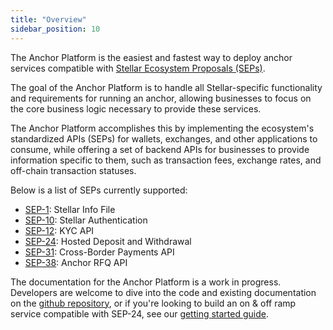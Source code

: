 ```yaml
---
title: "Overview"
sidebar_position: 10
---
```


The Anchor Platform is the easiest and fastest way to deploy anchor services compatible with [Stellar Ecosystem Proposals (SEPs)](https://github.com/stellar/stellar-protocol/tree/master/ecosystem).

The goal of the Anchor Platform is to handle all Stellar-specific functionality and requirements for running an anchor, allowing businesses to focus on the core business logic necessary to provide these services.

The Anchor Platform accomplishes this by implementing the ecosystem's standardized APIs (SEPs) for wallets, exchanges, and other applications to consume, while offering a set of backend APIs for businesses to provide information specific to them, such as transaction fees, exchange rates, and off-chain transaction statuses.

Below is a list of SEPs currently supported:

* [SEP-1][sep-1]: Stellar Info File
* [SEP-10][sep-10]: Stellar Authentication
* [SEP-12][sep-12]: KYC API
* [SEP-24][sep-24]: Hosted Deposit and Withdrawal
* [SEP-31][sep-31]: Cross-Border Payments API
* [SEP-38][sep-38]: Anchor RFQ API

The documentation for the Anchor Platform is a work in progress. Developers are welcome to dive into the code and existing documentation on the [github repository][anchor-platform-github], or if you're looking to build an on & off ramp service compatible with SEP-24, see our [getting started guide][sep24-getting-started].

[sep-1]: https://github.com/stellar/stellar-protocol/blob/master/ecosystem/sep-0001.md
[sep-10]: https://github.com/stellar/stellar-protocol/blob/master/ecosystem/sep-0010.md
[sep-12]: https://github.com/stellar/stellar-protocol/blob/master/ecosystem/sep-0012.md
[sep-24]: https://github.com/stellar/stellar-protocol/blob/master/ecosystem/sep-0024.md
[sep-31]: https://github.com/stellar/stellar-protocol/blob/master/ecosystem/sep-0031.md
[sep-38]: https://github.com/stellar/stellar-protocol/blob/master/ecosystem/sep-0038.md
[anchor-platform-github]: https://github.com/stellar/java-stellar-anchor-sdk
[sep24-getting-started]: ./sep24/getting-started.mdx

